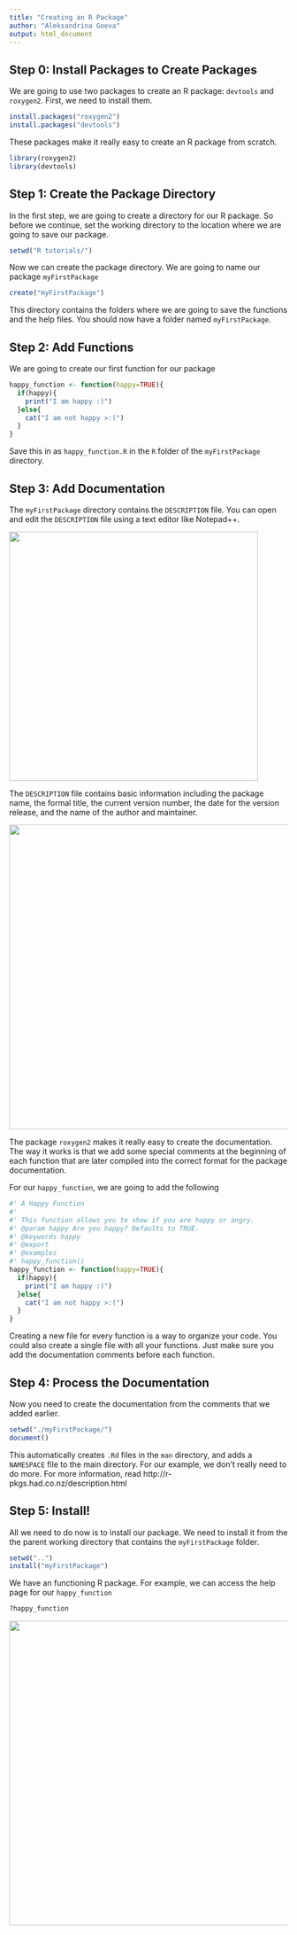 ```yaml
---
title: "Creating an R Package"
author: "Aleksandrina Goeva"
output: html_document
---
```


## Step 0: Install Packages to Create Packages

We are going to use two packages to create an R package: `devtools` and `roxygen2`. First, we need to install them.
```r
install.packages("roxygen2")
install.packages("devtools")

```

These packages make it really easy to create an R package from scratch.

```r
library(roxygen2)
library(devtools)
```


## Step 1: Create the Package Directory

In the first step, we are going to create a directory for our R package. So before we continue, set the working directory to the location where we are going to save our package.

```r
setwd("R tutorials/")
```
Now we can create the package directory. We are going to name our package `myFirstPackage`
```r
create("myFirstPackage")
```

This directory contains the folders where we are going to save the functions and the help files. You should now have a folder named `myFirstPackage`.



## Step 2: Add Functions

We are going to create our first function for our package

```r
happy_function <- function(happy=TRUE){
  if(happy){
    print("I am happy :)")
  }else{
    cat("I am not happy >:(")
  }
}

```
Save this in as `happy_function.R` in  the `R` folder of the `myFirstPackage` directory.

## Step 3: Add Documentation


The `myFirstPackage` directory contains the `DESCRIPTION` file. You can open and edit the `DESCRIPTION` file using a text editor like Notepad++.

<img src="open_description.png" alt="" width="450"/> 

The `DESCRIPTION` file contains basic information including the package name, the formal title, the current version number, the date for the version release, and the name of the author and maintainer.

<img src="description_file.png" alt="" width="550"/> 


The package `roxygen2` makes it really easy to create the documentation. The way it works is that we add some special comments at the beginning of each function that are later compiled into the correct format for the package documentation.  

For our `happy_function`, we are going to add the following

```r
#' A Happy Function
#'
#' This function allows you to show if you are happy or angry.
#' @param happy Are you happy? Defaults to TRUE.
#' @keywords happy
#' @export
#' @examples
#' happy_function()
happy_function <- function(happy=TRUE){
  if(happy){
    print("I am happy :)")
  }else{
    cat("I am not happy >:(")
  }
}
```

Creating a new file for every function is a way to organize your code. You could also create a single file with all your functions. Just make sure you add the documentation comments before each function.


## Step 4: Process the Documentation

Now you need to create the documentation from the comments that we added earlier. 

```r
setwd("./myFirstPackage/")
document()
```

This automatically creates `.Rd` files in the `man` directory, and adds a `NAMESPACE` file to the main directory. For our example, we don't really need to do more. For more information, read http://r-pkgs.had.co.nz/description.html 


## Step 5: Install!

All we need to do now is to install our package. We need to install it from the the parent working directory that contains the `myFirstPackage` folder.

```r
setwd("..")
install("myFirstPackage")
```

We have an functioning R package. For example, we can access the help page for our `happy_function`

```r
?happy_function
```

<img src="happy_function_help.png" alt="" width="550"/> 
